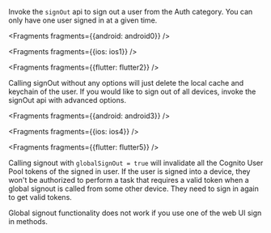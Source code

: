 Invoke the `signOut` api to sign out a user from the Auth category. You can only have one user signed in at a given time.


<Fragments fragments={{android: android0}} />


<Fragments fragments={{ios: ios1}} />


<Fragments fragments={{flutter: flutter2}} />

Calling signOut without any options will just delete the local cache and keychain of the user. If you would like to sign out of all devices, invoke the signOut api with advanced options.


<Fragments fragments={{android: android3}} />


<Fragments fragments={{ios: ios4}} />


<Fragments fragments={{flutter: flutter5}} />

Calling signout with `globalSignOut = true` will invalidate all the Cognito User Pool tokens of the signed in user. If the user is signed into a device, they won't be authorized to perform a task that requires a valid token when a global signout is called from some other device. They need to sign in again to get valid tokens.

<Callout warning>
Global signout functionality does not work if you use one of the web UI sign in methods.
</Callout>